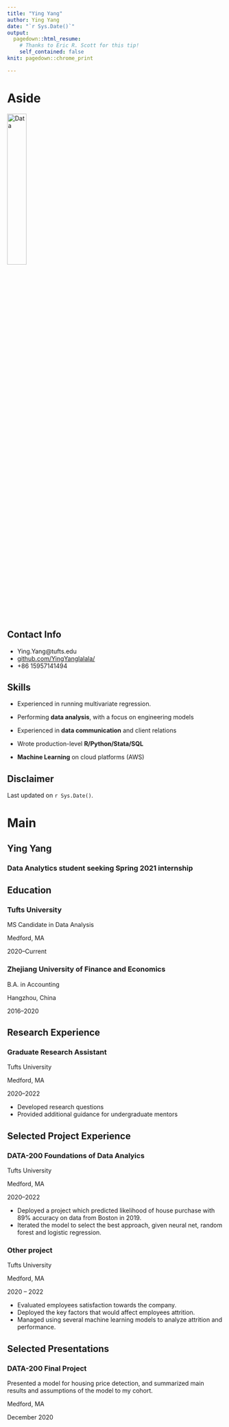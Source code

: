 ---
title: "Ying Yang"
author: Ying Yang
date: "`r Sys.Date()`"
output:
  pagedown::html_resume:
    # Thanks to Eric R. Scott for this tip! 
    self_contained: false
knit: pagedown::chrome_print

---

Aside
================================================================================


![Data](data_icon.png){width=30%}
<!-- ![Data](`r here::here("data_icon.png")`) -->



Contact Info {#contact}
--------------------------------------------------------------------------------

- <i class="fa fa-envelope"></i> Ying.Yang@tufts.edu
- <i class="fa fa-github"></i> [github.com/YingYanglalala/](https://github.com/YingYanglalala/)
- <i class="fa fa-phone"></i> +86 15957141494


Skills {#skills}
--------------------------------------------------------------------------------

- Experienced in running multivariate regression. 

- Performing **data analysis**, with a focus on engineering models

- Experienced in **data communication** and client relations

- Wrote production-level **R/Python/Stata/SQL** 

- **Machine Learning** on cloud platforms (AWS)




Disclaimer {#disclaimer}
--------------------------------------------------------------------------------

<!--This resume was made with the R package [**pagedown**](https://github.com/rstudio/pagedown).-->

Last updated on `r Sys.Date()`.



Main
================================================================================

Ying Yang {#title}
--------------------------------------------------------------------------------

### Data Analytics student seeking Spring 2021 internship


Education {data-icon=graduation-cap data-concise=true}
--------------------------------------------------------------------------------

### Tufts University

MS Candidate in Data Analysis

Medford, MA

2020--Current


### Zhejiang University of Finance and Economics

B.A. in Accounting

Hangzhou, China 

2016--2020



Research Experience {data-icon=flask}
--------------------------------------------------------------------------------

### Graduate Research Assistant

Tufts University

Medford, MA

2020--2022

- Developed research questions 
- Provided additional guidance for undergraduate mentors



Selected Project Experience {data-icon=chalkboard-teacher}
--------------------------------------------------------------------------------

### DATA-200 Foundations of Data Analyics 

Tufts University

Medford, MA

2020--2022

<!--::: concise-->
- Deployed a project which predicted likelihood of house purchase with 89% accuracy on data from Boston in 2019.
- Iterated the model to select the best approach, given neural net, random forest and logistic regression.
<!--:::-->




### Other project

Tufts University

Medford, MA

2020 -- 2022

- Evaluated employees satisfaction towards the company.
- Deployed the key factors that would affect employees attrition.
- Managed using several machine learning models to analyze attrition and performance.



Selected Presentations {data-icon=comment-alt}
--------------------------------------------------------------------------------
### DATA-200 Final Project
Presented a model for housing price detection, and summarized main results and assumptions of the model to my cohort. 

Medford, MA

December 2020


